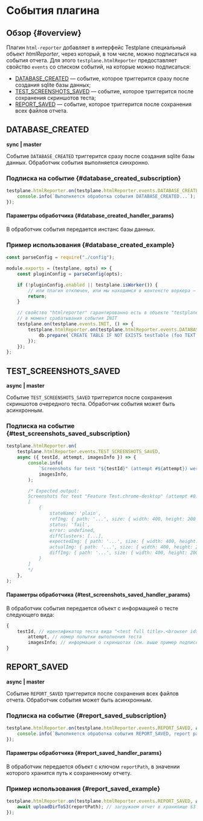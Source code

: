# События плагина

## Обзор {#overview}

Плагин `html-reporter` добавляет в интерфейс Testplane специальный объект _htmlReporter_, через который, в том числе, можно подписаться на события отчета. Для этого `testplane.htmlReporter` предоставляет свойство `events` со списком событий, на которые можно подписаться:

-   [DATABASE_CREATED](#database_created) — событие, которое триггерится сразу после создания sqlite базы данных;
-   [TEST_SCREENSHOTS_SAVED](#test_screenshots_saved) — событие, которое триггерится после сохранения скриншотов теста;
-   [REPORT_SAVED](#report_saved) — событие, которое триггерится после сохранения всех файлов отчета.

## DATABASE_CREATED

**sync | master**

Событие `DATABASE_CREATED` триггерится сразу после создания sqlite базы данных. Обработчик события выполняется синхронно.

### Подписка на событие {#database_created_subscription}

```javascript
testplane.htmlReporter.on(testplane.htmlReporter.events.DATABASE_CREATED, db => {
    console.info(`Выполняется обработка события DATABASE_CREATED...`);
});
```

#### Параметры обработчика {#database_created_handler_params}

В обработчик события передается инстанс базы данных.

### Пример использования {#database_created_example}

```javascript
const parseConfig = require("./config");

module.exports = (testplane, opts) => {
    const pluginConfig = parseConfig(opts);

    if (!pluginConfig.enabled || testplane.isWorker()) {
        // или плагин отключен, или мы находимся в контексте воркера – уходим
        return;
    }

    // свойство "htmlreporter" гарантированно есть в объекте "testplane"
    // в момент срабатывания события INIT
    testplane.on(testplane.events.INIT, () => {
        testplane.htmlReporter.on(testplane.htmlReporter.events.DATABASE_CREATED, db => {
            db.prepare(`CREATE TABLE IF NOT EXISTS testTable (foo TEXT, bar TEXT)`).run();
        });
    });
};
```

## TEST_SCREENSHOTS_SAVED

**async | master**

Событие `TEST_SCREENSHOTS_SAVED` триггерится после сохранения скриншотов очередного теста. Обработчик события может быть асинхронным.

### Подписка на событие {#test_screenshots_saved_subscription}

```javascript
testplane.htmlReporter.on(
    testplane.htmlReporter.events.TEST_SCREENSHOTS_SAVED,
    async ({ testId, attempt, imagesInfo }) => {
        console.info(
            `Screenshots for test "${testId}" (attempt #${attempt}) were saved:`,
            imagesInfo,
        );

        /* Expected output:
        Screenshots for test "Feature Test.chrome-desktop" (attempt #0) were saved:
        [
            {
                stateName: 'plain',
                refImg: { path: '...', size: { width: 400, height: 200 } },
                status: 'fail',
                error: undefined,
                diffClusters: [...],
                expectedImg: { path: '...', size: { width: 400, height: 200 } }
                actualImg: { path: '...', size: { width: 400, height: 200 } }
                diffImg: { path: '...', size: { width: 400, height: 200 } }
            }
        ]
        */
    },
);
```

#### Параметры обработчика {#test_screenshots_saved_handler_params}

В обработчик события передается объект с информацией о тесте следующего вида:

```javascript
{
    testId, // идентификатор теста вида "<test full title>.<browser id>"
        attempt, // номер попытки выполнения теста
        imagesInfo; // информация о скриншотах (см. выше пример подписки на событие)
}
```

## REPORT_SAVED

**async | master**

Событие `REPORT_SAVED` триггерится после сохранения всех файлов отчета. Обработчик события может быть асинхронным.

### Подписка на событие {#report_saved_subscription}

```javascript
testplane.htmlReporter.on(testplane.htmlReporter.events.REPORT_SAVED, async ({ reportPath }) => {
    console.info(`Выполняется обработка события REPORT_SAVED, report path = ${reportPath}...`);
});
```

#### Параметры обработчика {#report_saved_handler_params}

В обработчик передается объект с ключом `reportPath`, в значении которого хранится путь к сохраненному отчету.

### Пример использования {#report_saved_example}

```javascript
testplane.htmlReporter.on(testplane.htmlReporter.events.REPORT_SAVED, async ({ reportPath }) => {
    await uploadDirToS3(reportPath); // загружаем отчет в хранилище S3
});
```
